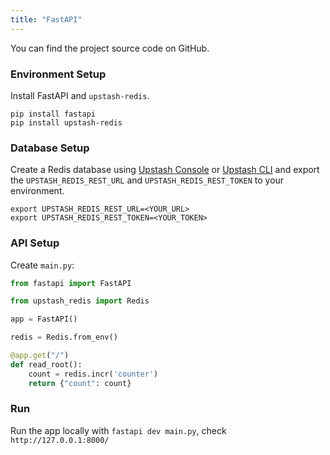 ```yaml
---
title: "FastAPI"
---
```

<Card title="GitHub Repository" icon="github" href="https://github.com/upstash/redis-js/tree/main/examples/fastapi" horizontal>
  You can find the project source code on GitHub.
</Card>

### Environment Setup

Install FastAPI and `upstash-redis`.

```shell
pip install fastapi
pip install upstash-redis
```

### Database Setup

Create a Redis database using [Upstash Console](https://console.upstash.com) or [Upstash CLI](https://github.com/upstash/cli) and export the `UPSTASH_REDIS_REST_URL` and `UPSTASH_REDIS_REST_TOKEN` to your environment.

```shell
export UPSTASH_REDIS_REST_URL=<YOUR_URL>
export UPSTASH_REDIS_REST_TOKEN=<YOUR_TOKEN>
```

### API Setup

Create `main.py`:
```py main.py
from fastapi import FastAPI

from upstash_redis import Redis

app = FastAPI()

redis = Redis.from_env()

@app.get("/")
def read_root():
    count = redis.incr('counter')
    return {"count": count}
```

### Run
Run the app locally with `fastapi dev main.py`, check `http://127.0.0.1:8000/`

